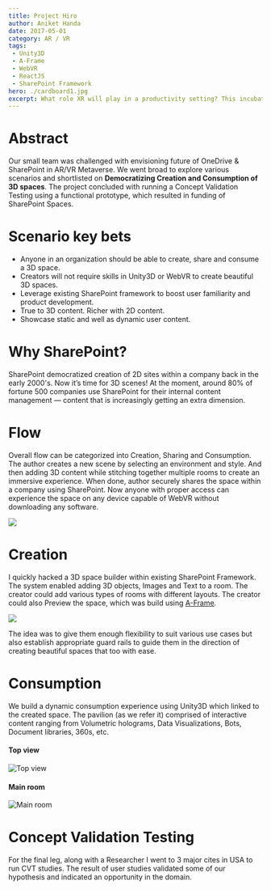 ```yaml
---
title: Project Hiro
author: Aniket Handa
date: 2017-05-01
category: AR / VR
tags:
 - Unity3D
 - A-Frame
 - WebVR
 - ReactJS
 - SharePoint Framework
hero: ./cardboard1.jpg
excerpt: What role XR will play in a productivity setting? This incubator project resulted in funding of SharePoint Spaces.
---
```


# Abstract

Our small team was challenged with envisioning future of OneDrive & SharePoint in AR/VR Metaverse. We went broad to explore various scenarios and shortlisted on __Democratizing Creation and Consumption of 3D spaces__. The project concluded with running a Concept Validation Testing using a functional prototype, which resulted in funding of SharePoint Spaces.

# Scenario key bets
 - Anyone in an organization should be able to create, share and consume a 3D space.
 - Creators will not require skills in Unity3D or WebVR to create beautiful 3D spaces.
 - Leverage existing SharePoint framework to boost user familiarity and product development.
 - True to 3D content. Richer with 2D content.
 - Showcase static and well as dynamic user content.

# Why SharePoint?

SharePoint democratized creation of 2D sites within a company back in the early 2000's. Now it’s time for 3D scenes! At the moment, around 80% of fortune 500 companies use SharePoint for their internal content management — content that is increasingly getting an extra dimension.

# Flow

Overall flow can be categorized into Creation, Sharing and Consumption. The author creates a new scene by selecting an environment and style. And then adding 3D content while stitching together multiple rooms to create an immersive experience. When done, author securely shares the space within a company using SharePoint. Now anyone with proper access can experience the space on any device capable of WebVR without downloading any software.
<div className="Image__Medium">
  <img src="./flow.png"/>
</div>


# Creation
I quickly hacked a 3D space builder within existing SharePoint Framework. The system enabled adding 3D objects, Images and Text to a room. The creator could add various types of rooms with different layouts. The creator could also Preview the space, which was build using [A-Frame](https://aframe.io/).

<div className="Image__Medium">
  <img src="./author.png"/>
</div>

 The idea was to give them enough flexibility to suit various use cases but also establish appropriate guard rails to guide them in the direction of creating beautiful spaces that too with ease.

# Consumption
We build a dynamic consumption experience using Unity3D which linked to the created space. The pavilion (as we refer it) comprised of interactive content ranging from Volumetric holograms, Data Visualizations, Bots, Document libraries, 360s, etc. 

#### Top view
![Top view](./top-view.png)

#### Main room
![Main room](./main-room.png)

# Concept Validation Testing
For the final leg, along with a Researcher I went to 3 major cites in USA to run CVT studies. The result of user studies validated some of our hypothesis and indicated an opportunity in the domain.

